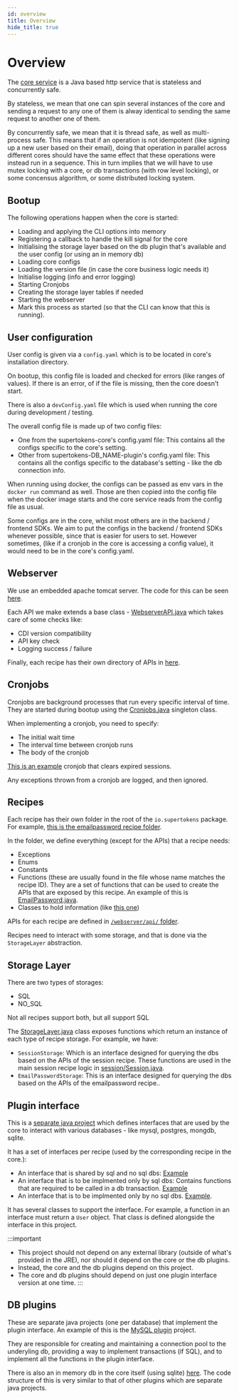 ```yaml
---
id: overview
title: Overview
hide_title: true
---
```


# Overview

The [core service](https://github.com/supertokens/supertokens-core) is a Java based http service that is stateless and concurrently safe.

By stateless, we mean that one can spin several instances of the core and sending a request to any one of them is alway identical to sending the same request to another one of them.

By concurrently safe, we mean that it is thread safe, as well as multi-process safe. This means that if an operation is not idempotent (like signing up a new user based on their email), doing that operation in parallel across different cores should have the same effect that these operations were instead run in a sequence. This in turn implies that we will have to use mutex locking with a core, or db transactions (with row level locking), or some concensus algorithm, or some distributed locking system. 

## Bootup
The following operations happen when the core is started:
- Loading and applying the CLI options into memory
- Registering a callback to handle the kill signal for the core
- Initialising the storage layer based on the db plugin that's available and the user config (or using an in memory db)
- Loading core configs
- Loading the version file (in case the core business logic needs it)
- Initialise logging (info and error logging)
- Starting Cronjobs
- Creating the storage layer tables if needed
- Starting the webserver
- Mark this process as started (so that the CLI can know that this is running).

## User configuration
User config is given via a `config.yaml` which is to be located in core's installation directory.

On bootup, this config file is loaded and checked for errors (like ranges of values). If there is an error, of if the file is missing, then the core doesn't start.

There is also a `devConfig.yaml` file which is used when running the core during development / testing.

The overall config file is made up of two config files:
- One from the supertokens-core's config.yaml file: This contains all the configs specific to the core's setting.
- Other from supertokens-DB_NAME-plugin's config.yaml file: This contains all the configs specific to the database's setting - like the db connection info.

When running using docker, the configs can be passed as env vars in the `docker run` command as well. Those are then copied into the config file when the docker image starts and the core service reads from the config file as usual.

Some configs are in the core, whilst most others are in the backend / frontend SDKs. We aim to put the configs in the backend / frontend SDKs whenever possible, since that is easier for users to set. However sometimes, (like if a cronjob in the core is accessing a config value), it would need to be in the core's config.yaml.

## Webserver
We use an embedded apache tomcat server. The code for this can be seen [here](https://github.com/supertokens/supertokens-core/blob/master/src/main/java/io/supertokens/webserver/Webserver.java).

Each API we make extends a base class - [WebserverAPI.java](https://github.com/supertokens/supertokens-core/blob/master/src/main/java/io/supertokens/webserver/WebserverAPI.java) which takes care of some checks like:
- CDI version compatibility
- API key check
- Logging success / failure

Finally, each recipe has their own directory of APIs in [here](https://github.com/supertokens/supertokens-core/tree/master/src/main/java/io/supertokens/webserver/api).

## Cronjobs
Cronjobs are background processes that run every specific interval of time. They are started during bootup using the [Cronjobs.java](https://github.com/supertokens/supertokens-core/blob/master/src/main/java/io/supertokens/cronjobs/Cronjobs.java) singleton class.

When implementing a cronjob, you need to specify:
- The initial wait time
- The interval time between cronjob runs
- The body of the cronjob

[This is an example](https://github.com/supertokens/supertokens-core/blob/master/src/main/java/io/supertokens/cronjobs/deleteExpiredSessions/DeleteExpiredSessions.java) cronjob that clears expired sessions.

Any exceptions thrown from a cronjob are logged, and then ignored.

## Recipes
Each recipe has their own folder in the root of the `io.supertokens` package. For example, [this is the emailpassword recipe folder](https://github.com/supertokens/supertokens-core/tree/master/src/main/java/io/supertokens/emailpassword).

In the folder, we define everything (except for the APIs) that a recipe needs:
- Exceptions
- Enums
- Constants
- Functions (these are usually found in the file whose name matches the recipe ID). They are a set of functions that can be used to create the APIs that are exposed by this recipe. An example of this is [EmailPassword.java](https://github.com/supertokens/supertokens-core/blob/master/src/main/java/io/supertokens/emailpassword/EmailPassword.java).
- Classes to hold information (like [this one](https://github.com/supertokens/supertokens-core/blob/master/src/main/java/io/supertokens/emailpassword/User.java))

APIs for each recipe are defined in [`/webserver/api/` folder](https://github.com/supertokens/supertokens-core/tree/master/src/main/java/io/supertokens/webserver/api).

Recipes need to interact with some storage, and that is done via the `StorageLayer` abstraction.

## Storage Layer
There are two types of storages:
- SQL
- NO_SQL

Not all recipes support both, but all support SQL

The [StorageLayer.java](https://github.com/supertokens/supertokens-core/blob/master/src/main/java/io/supertokens/storageLayer/StorageLayer.java) class exposes functions which return an instance of each type of recipe storage. For example, we have:
- `SessionStorage`: Which is an interface designed for querying the dbs based on the APIs of the session recipe. These functions are used in the main session recipe logic in [session/Session.java](https://github.com/supertokens/supertokens-core/blob/master/src/main/java/io/supertokens/session/Session.java).
- `EmailPasswordStorage`: This is an interface designed for querying the dbs based on the APIs of the emailpassword recipe..

## Plugin interface
This is a [separate java project](https://github.com/supertokens/supertokens-plugin-interface) which defines interfaces that are used by the core to interact with various databases - like mysql, postgres, mongdb, sqlite.

It has a set of interfaces per recipe (used by the corresponding recipe in the core.):
- An interface that is shared by sql and no sql dbs: [Example](https://github.com/supertokens/supertokens-plugin-interface/blob/master/src/main/java/io/supertokens/pluginInterface/session/SessionStorage.java)
- An interface that is to be implmented only by sql dbs: Contains functions that are required to be called in a db transaction. [Example](https://github.com/supertokens/supertokens-plugin-interface/blob/master/src/main/java/io/supertokens/pluginInterface/session/sqlStorage/SessionSQLStorage.java)
- An interface that is to be implmented only by no sql dbs. [Example](https://github.com/supertokens/supertokens-plugin-interface/blob/master/src/main/java/io/supertokens/pluginInterface/session/noSqlStorage/SessionNoSQLStorage_1.java).

It has several classes to support the interface. For example, a function in an interface must return a `User` object. That class is defined alongside the interface in this project.

:::important
- This project should not depend on any external library (outside of what's provided in the JRE), nor should it depend on the core or the db plugins.
- Instead, the core and the db plugins depend on this project.
- The core and db plugins should depend on just one plugin interface version at one time.
:::

## DB plugins
These are separate java projects (one per database) that implement the plugin interface. An example of this is the [MySQL plugin](https://github.com/supertokens/supertokens-mysql-plugin) project.

They are responsible for creating and maintaining a connection pool to the underyling db, providing a way to implement transactions (if SQL), and to implement all the functions in the plugin interface.

There is also an in memory db in the core itself (using sqlite) [here](https://github.com/supertokens/supertokens-core/tree/master/src/main/java/io/supertokens/inmemorydb). The code structure of this is very similar to that of other plugins which are separate java projects.